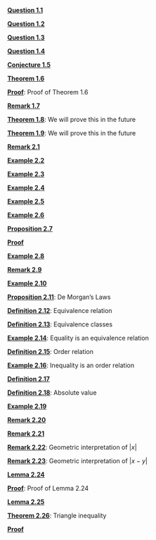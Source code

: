 \providecommand{\Pageref}[1]{\hfill p.\pageref{#1}}
 [**Question 1.1**](#Question-1)\Pageref{Question-1}

 [**Question 1.2**](#Question-2)\Pageref{Question-2}

 [**Question 1.3**](#Question-1.3)\Pageref{Question-1.3}

 [**Question 1.4**](#Question-1.4)\Pageref{Question-1.4}

 [**Conjecture 1.5**](#conj-line)\Pageref{conj-line}

 [**Theorem 1.6**](#theorem-root-2)\Pageref{theorem-root-2}

 [**Proof**](#proof-of-theorem): Proof of Theorem 1.6\Pageref{proof-of-theorem}

 [**Remark 1.7**](#Remark-1.7)\Pageref{Remark-1.7}

 [**Theorem 1.8**](#we-will-prove-this-in-the-future): We will prove this in the future\Pageref{we-will-prove-this-in-the-future}

 [**Theorem 1.9**](#we-will-prove-this-in-the-future-1): We will prove this in the future\Pageref{we-will-prove-this-in-the-future-1}

 [**Remark 2.1**](#Remark-2.1)\Pageref{Remark-2.1}

 [**Example 2.2**](#Example-2.2)\Pageref{Example-2.2}

 [**Example 2.3**](#Example-2.3)\Pageref{Example-2.3}

 [**Example 2.4**](#Example-2.4)\Pageref{Example-2.4}

 [**Example 2.5**](#Example-2.5)\Pageref{Example-2.5}

 [**Example 2.6**](#Example-2.6)\Pageref{Example-2.6}

 [**Proposition 2.7**](#Proposition-Equality-Sets)\Pageref{Proposition-Equality-Sets}

 [**Proof**](#Proof*-2.1)\Pageref{Proof*-2.1}

 [**Example 2.8**](#Example-2.8)\Pageref{Example-2.8}

 [**Remark 2.9**](#Remark-2.9)\Pageref{Remark-2.9}

 [**Example 2.10**](#Example-2.10)\Pageref{Example-2.10}

 [**Proposition 2.11**](#de-morgans-laws): De Morgan’s Laws\Pageref{de-morgans-laws}

 [**Definition 2.12**](#equivalence-relation): Equivalence relation\Pageref{equivalence-relation}

 [**Definition 2.13**](#equivalence-classes): Equivalence classes\Pageref{equivalence-classes}

 [**Example 2.14**](#equality-is-an-equivalence-relation): Equality is an equivalence relation\Pageref{equality-is-an-equivalence-relation}

 [**Definition 2.15**](#order-relation): Order relation\Pageref{order-relation}

 [**Example 2.16**](#inequality-is-an-order-relation): Inequality is an order relation\Pageref{inequality-is-an-order-relation}

 [**Definition 2.17**](#Definition-2.17)\Pageref{Definition-2.17}

 [**Definition 2.18**](#absolute-value): Absolute value\Pageref{absolute-value}

 [**Example 2.19**](#Example-2.19)\Pageref{Example-2.19}

 [**Remark 2.20**](#Remark-2.20)\Pageref{Remark-2.20}

 [**Remark 2.21**](#rmk-absolute-value-sym)\Pageref{rmk-absolute-value-sym}

 [**Remark 2.22**](#geometric-interpretation-of-x): Geometric interpretation of $|x|$\Pageref{geometric-interpretation-of-x}

 [**Remark 2.23**](#geometric-interpretation-of-x-y): Geometric interpretation of $|x-y|$\Pageref{geometric-interpretation-of-x-y}

 [**Lemma 2.24**](#lemma-absolute-value)\Pageref{lemma-absolute-value}

 [**Proof**](#proof-of-lemma): Proof of Lemma 2.24\Pageref{proof-of-lemma}

 [**Lemma 2.25**](#Lemma-2.25)\Pageref{Lemma-2.25}

 [**Theorem 2.26**](#theorem-triangle-inequality): Triangle inequality\Pageref{theorem-triangle-inequality}

 [**Proof**](#Proof*-2.3)\Pageref{Proof*-2.3}
